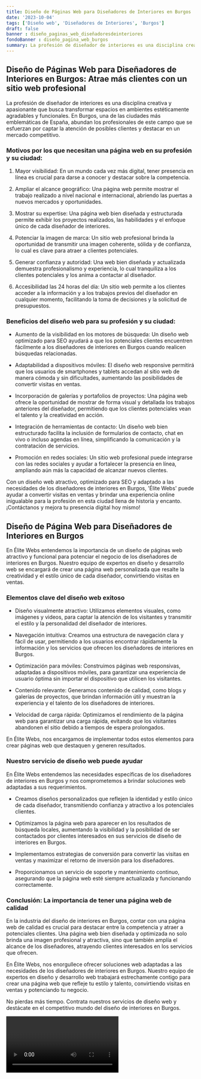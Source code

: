 ```yaml
---
title: Diseño de Páginas Web para Diseñadores de Interiores en Burgos
date: '2023-10-04'
tags: ['Diseño web', 'Diseñadores de Interiores', 'Burgos']
draft: false
banner : diseño_paginas_web_diseñadoresdeinteriores
fondoBanner : diseño_pagina_web_burgos
summary: La profesión de diseñador de interiores es una disciplina creativa y apasionante que busca transformar espacios en ambientes estéticamente agradables y funcionales. En Burgos, una de las ciudades más emblemáticas de España, abundan los profesionales de este campo que se esfuerzan por captar la atención de posibles clientes y destacar en un mercado competitivo.
---
```


## Diseño de Páginas Web para Diseñadores de Interiores en Burgos: Atrae más clientes con un sitio web profesional

La profesión de diseñador de interiores es una disciplina creativa y apasionante que busca transformar espacios en ambientes estéticamente agradables y funcionales. En Burgos, una de las ciudades más emblemáticas de España, abundan los profesionales de este campo que se esfuerzan por captar la atención de posibles clientes y destacar en un mercado competitivo.

### Motivos por los que necesitan una página web en su profesión y su ciudad:

1. Mayor visibilidad: En un mundo cada vez más digital, tener presencia en línea es crucial para darse a conocer y destacar sobre la competencia.

2. Ampliar el alcance geográfico: Una página web permite mostrar el trabajo realizado a nivel nacional e internacional, abriendo las puertas a nuevos mercados y oportunidades.

3. Mostrar su expertise: Una página web bien diseñada y estructurada permite exhibir los proyectos realizados, las habilidades y el enfoque único de cada diseñador de interiores.

4. Potenciar la imagen de marca: Un sitio web profesional brinda la oportunidad de transmitir una imagen coherente, sólida y de confianza, lo cual es clave para atraer a clientes potenciales.

5. Generar confianza y autoridad: Una web bien diseñada y actualizada demuestra profesionalismo y experiencia, lo cual tranquiliza a los clientes potenciales y los anima a contactar al diseñador.

6. Accesibilidad las 24 horas del día: Un sitio web permite a los clientes acceder a la información y a los trabajos previos del diseñador en cualquier momento, facilitando la toma de decisiones y la solicitud de presupuestos.

### Beneficios del diseño web para su profesión y su ciudad:

- Aumento de la visibilidad en los motores de búsqueda: Un diseño web optimizado para SEO ayudará a que los potenciales clientes encuentren fácilmente a los diseñadores de interiores en Burgos cuando realicen búsquedas relacionadas.

- Adaptabilidad a dispositivos móviles: El diseño web responsive permitirá que los usuarios de smartphones y tablets accedan al sitio web de manera cómoda y sin dificultades, aumentando las posibilidades de convertir visitas en ventas.

- Incorporación de galerías y portafolios de proyectos: Una página web ofrece la oportunidad de mostrar de forma visual y detallada los trabajos anteriores del diseñador, permitiendo que los clientes potenciales vean el talento y la creatividad en acción.

- Integración de herramientas de contacto: Un diseño web bien estructurado facilita la inclusión de formularios de contacto, chat en vivo o incluso agendas en línea, simplificando la comunicación y la contratación de servicios.

- Promoción en redes sociales: Un sitio web profesional puede integrarse con las redes sociales y ayudar a fortalecer la presencia en línea, ampliando aún más la capacidad de alcanzar nuevos clientes.

Con un diseño web atractivo, optimizado para SEO y adaptado a las necesidades de los diseñadores de interiores en Burgos, 'Élite Webs' puede ayudar a convertir visitas en ventas y brindar una experiencia online inigualable para la profesión en esta ciudad llena de historia y encanto. ¡Contáctanos y mejora tu presencia digital hoy mismo!

<GifSeo />

<Cta />

## Diseño de Página Web para Diseñadores de Interiores en Burgos


En Élite Webs entendemos la importancia de un diseño de páginas web atractivo y funcional para potenciar el negocio de los diseñadores de interiores en Burgos. Nuestro equipo de expertos en diseño y desarrollo web se encargará de crear una página web personalizada que resalte la creatividad y el estilo único de cada diseñador, convirtiendo visitas en ventas.


### Elementos clave del diseño web exitoso

- Diseño visualmente atractivo: Utilizamos elementos visuales, como imágenes y videos, para captar la atención de los visitantes y transmitir el estilo y la personalidad del diseñador de interiores.

- Navegación intuitiva: Creamos una estructura de navegación clara y fácil de usar, permitiendo a los usuarios encontrar rápidamente la información y los servicios que ofrecen los diseñadores de interiores en Burgos.

- Optimización para móviles: Construimos páginas web responsivas, adaptadas a dispositivos móviles, para garantizar una experiencia de usuario óptima sin importar el dispositivo que utilicen los visitantes.

- Contenido relevante: Generamos contenido de calidad, como blogs y galerías de proyectos, que brindan información útil y muestran la experiencia y el talento de los diseñadores de interiores.

- Velocidad de carga rápida: Optimizamos el rendimiento de la página web para garantizar una carga rápida, evitando que los visitantes abandonen el sitio debido a tiempos de espera prolongados.

En Élite Webs, nos encargamos de implementar todos estos elementos para crear páginas web que destaquen y generen resultados.

### Nuestro servicio de diseño web puede ayudar

En Élite Webs entendemos las necesidades específicas de los diseñadores de interiores en Burgos y nos comprometemos a brindar soluciones web adaptadas a sus requerimientos.

- Creamos diseños personalizados que reflejen la identidad y estilo único de cada diseñador, transmitiendo confianza y atractivo a los potenciales clientes.

- Optimizamos la página web para aparecer en los resultados de búsqueda locales, aumentando la visibilidad y la posibilidad de ser contactados por clientes interesados en sus servicios de diseño de interiores en Burgos.

- Implementamos estrategias de conversión para convertir las visitas en ventas y maximizar el retorno de inversión para los diseñadores.

- Proporcionamos un servicio de soporte y mantenimiento continuo, asegurando que la página web esté siempre actualizada y funcionando correctamente.

### Conclusión: La importancia de tener una página web de calidad

En la industria del diseño de interiores en Burgos, contar con una página web de calidad es crucial para destacar entre la competencia y atraer a potenciales clientes. Una página web bien diseñada y optimizada no solo brinda una imagen profesional y atractiva, sino que también amplía el alcance de los diseñadores, atrayendo clientes interesados en los servicios que ofrecen.

En Élite Webs, nos enorgullece ofrecer soluciones web adaptadas a las necesidades de los diseñadores de interiores en Burgos. Nuestro equipo de expertos en diseño y desarrollo web trabajará estrechamente contigo para crear una página web que refleje tu estilo y talento, convirtiendo visitas en ventas y potenciando tu negocio.

No pierdas más tiempo. Contrata nuestros servicios de diseño web y destácate en el competitivo mundo del diseño de interiores en Burgos.

<Video />

<CtaBot job='Diseñadores de Interiores' city='Burgos'/>

<Gmaps query='Burgos+españa+maps' />